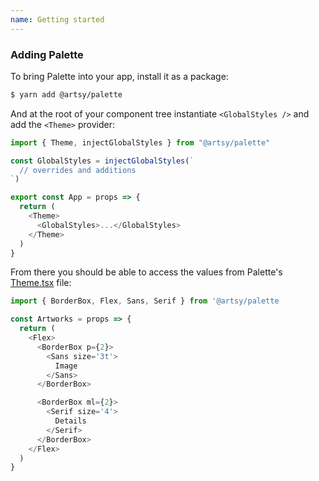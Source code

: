 ```yaml
---
name: Getting started
---
```

### Adding Palette

To bring Palette into your app, install it as a package:

```sh
$ yarn add @artsy/palette
```

And at the root of your component tree instantiate `<GlobalStyles />` and add
the `<Theme>` provider:

```js
import { Theme, injectGlobalStyles } from "@artsy/palette"

const GlobalStyles = injectGlobalStyles(`
  // overrides and additions
`)

export const App = props => {
  return (
    <Theme>
      <GlobalStyles>...</GlobalStyles>
    </Theme>
  )
}
```

From there you should be able to access the values from Palette's
[Theme.tsx](https://github.com/artsy/palette/blob/master/src/Theme.tsx) file:

```js
import { BorderBox, Flex, Sans, Serif } from '@artsy/palette

const Artworks = props => {
  return (
    <Flex>
      <BorderBox p={2}>
        <Sans size='3t'>
          Image
        </Sans>
      </BorderBox>

      <BorderBox ml={2}>
        <Serif size='4'>
          Details
        </Serif>
      </BorderBox>
    </Flex>
  )
}
```
